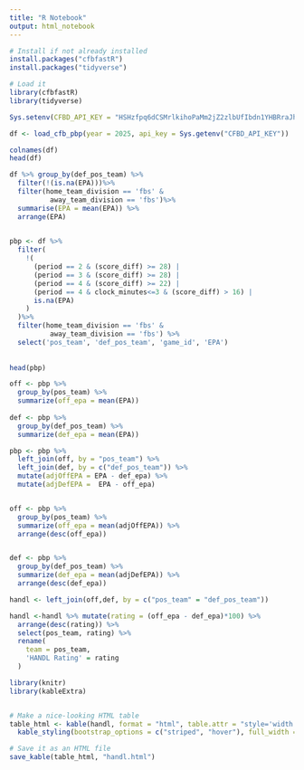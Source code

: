 ```yaml
---
title: "R Notebook"
output: html_notebook
---
```



```r
# Install if not already installed
install.packages("cfbfastR")
install.packages("tidyverse")

# Load it
library(cfbfastR)
library(tidyverse)

```

```r
Sys.setenv(CFBD_API_KEY = "HSHzfpq6dCSMrlkihoPaMm2jZ2zlbUfIbdn1YHBRraJhMCWdYzxzoceQRG1DDRi/")

```



```r


df <- load_cfb_pbp(year = 2025, api_key = Sys.getenv("CFBD_API_KEY"))
```



```r
colnames(df)
head(df)

df %>% group_by(def_pos_team) %>%
  filter(!(is.na(EPA)))%>%
  filter(home_team_division == 'fbs' &
          away_team_division == 'fbs')%>%
  summarise(EPA = mean(EPA)) %>%
  arrange(EPA)
  

pbp <- df %>% 
  filter(
    !(
      (period == 2 & (score_diff) >= 28) |
      (period == 3 & (score_diff) >= 28) |
      (period == 4 & (score_diff) >= 22) |
      (period == 4 & clock_minutes<=3 & (score_diff) > 16) |
      is.na(EPA)
    )
  )%>%
  filter(home_team_division == 'fbs' &
          away_team_division == 'fbs') %>%
  select('pos_team', 'def_pos_team', 'game_id', 'EPA')
  
  
head(pbp)


```



```r

off <- pbp %>%
  group_by(pos_team) %>%
  summarize(off_epa = mean(EPA))
  
def <- pbp %>%  
  group_by(def_pos_team) %>%
  summarize(def_epa = mean(EPA))

```


```r

pbp <- pbp %>%
  left_join(off, by = "pos_team") %>%
  left_join(def, by = c("def_pos_team")) %>%
  mutate(adjOffEPA = EPA - def_epa) %>%
  mutate(adjDefEPA =  EPA - off_epa)



```


```r

off <- pbp %>%
  group_by(pos_team) %>%
  summarize(off_epa = mean(adjOffEPA)) %>%
  arrange(desc(off_epa))


def <- pbp %>%
  group_by(def_pos_team) %>%
  summarize(def_epa = mean(adjDefEPA)) %>%
  arrange(desc(def_epa)) 


```


```r
handl <- left_join(off,def, by = c("pos_team" = "def_pos_team"))

handl <-handl %>% mutate(rating = (off_epa - def_epa)*100) %>%
  arrange(desc(rating)) %>%
  select(pos_team, rating) %>%
  rename(
    team = pos_team,
    'HANDL Rating' = rating
  )
```


```r
library(knitr)
library(kableExtra)


# Make a nice-looking HTML table
table_html <- kable(handl, format = "html", table.attr = "style='width:100%;'") %>%
  kable_styling(bootstrap_options = c("striped", "hover"), full_width = FALSE)

# Save it as an HTML file
save_kable(table_html, "handl.html")


```


